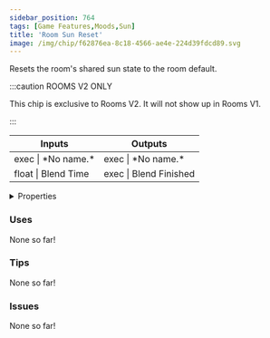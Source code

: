 ```yaml
---
sidebar_position: 764
tags: [Game Features,Moods,Sun]
title: 'Room Sun Reset'
image: /img/chip/f62876ea-8c18-4566-ae4e-224d39fdcd89.svg
---
```


Resets the room's shared sun state to the room default.

:::caution ROOMS V2 ONLY

This chip is exclusive to Rooms V2. It will not show up in Rooms V1.

:::


<IChip uuid="f62876ea-8c18-4566-ae4e-224d39fdcd89"/>

<table><thead><tr><th>Inputs</th><th>Outputs</th></tr></thead><tbody><tr><td>exec | *No name.*</td><td>exec | *No name.*</td></tr><tr><td>float | Blend Time</td><td>exec | Blend Finished</td></tr></tbody></table>

<details>
  <summary>Properties</summary>
  <div>
    <div>
    <table>
      <tbody>
        <tr>
          <td>Is beta required?</td>
          <td>No</td>
        </tr>
        <tr>
          <td>Is chip a trolling risk?</td>
          <td>No</td>
        </tr>
        <tr>
          <td>Is chip a role assignment risk?</td>
          <td>No</td>
        </tr>
        <tr>
          <td>Chip UUID</td>
          <td>f62876ea-8c18-4566-ae4e-224d39fdcd89</td>
        </tr>
        <tr>
          <td>Room availability</td>
          <td>Rooms V2 only</td>
        </tr>
      </tbody>
    </table>
    </div>
  </div>
</details>

### Uses

None so far!

### Tips

None so far!

### Issues

None so far!